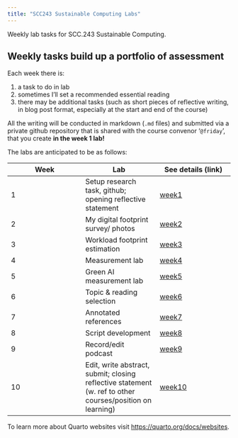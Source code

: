 ```yaml
---
title: "SCC243 Sustainable Computing Labs"
---
```


Weekly lab tasks for SCC.243 Sustainable Computing.

## Weekly tasks build up a portfolio of assessment

Each week there is:

1. a task to do in lab
2. sometimes I'll set a recommended essential reading
3. there may be additional tasks (such as short pieces of reflective writing, in blog post format, especially at the start and end of the course)

All the writing will be conducted in markdown (`.md` files) and submitted via a private github repository that is shared with the course convenor '`@friday`', that you create **in the week 1 lab!**

The labs are anticipated to be as follows:

| Week | Lab | See details (link) |
| ---  | --- | --- |
| 1 | Setup research task, github; opening reflective statement | [week1](week1/week1-task.html) |
| 2 | My digital footprint survey/ photos | [week2](week2/week2-task.html) |
| 3 | Workload footprint estimation | [week3](week3/week3-task.html) |
| 4 | Measurement lab | [week4](week4) |
| 5 | Green AI measurement lab | [week5](week5) |
| 6 | Topic & reading selection | [week6](week6) |
| 7 | Annotated references | [week7](week7) |
| 8 | Script development  | [week8](week8) |
| 9 | Record/edit podcast | [week9](week9) |
| 10 | Edit, write abstract, submit; closing reflective statement (w. ref to other courses/position on learning) | [week10](week10) |


To learn more about Quarto websites visit <https://quarto.org/docs/websites>.
